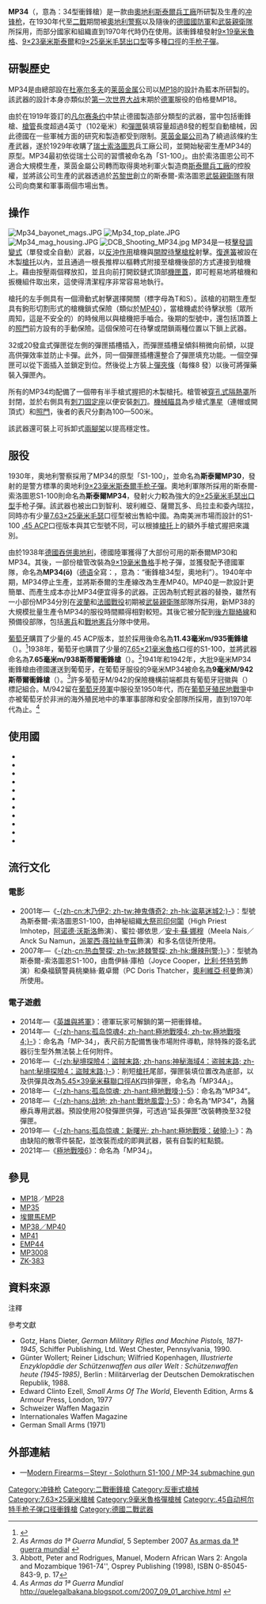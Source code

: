 {{noteTA
|G1=軍事
|G2=長度單位
|G3=Firearms
|1=zh-hans:德国国防军;zh-hant:德國國防軍;zh-tw:德意志國防軍;zh-hk:德國國防軍;zh-mo:德國國防軍;
|2=zh-hant:武裝親衛隊;zh-tw:武裝親衛隊;zh-hans:武装党卫队;zh-hk:武裝親衛隊;zh-mo:武裝親衛隊;
|3=zh-hans:伯格曼;zh-tw:柏格曼;zh-hk:褒曼;
}}
{{Infobox Weapon
|name= MP34<br />{{Lang|de|Maschinenpistole 34}} 
|image= File:Mp34 submachine gun.JPG
|image_size= 300px
|caption= 打開機匣施坦格MP34
|origin= {{flagcountry|Austria}}
|type= [[冲锋枪|冲锋枪]] 
<!-- Type selection -->
|is_ranged= yes
|is_bladed= 
|is_explosive= 
|is_artillery= 
|is_vehicle= 
|is_missile= 
|is_UK= 
<!-- Service history -->
|service= 1930年—1970年代
|used_by= 參見[[#使用國|使用國]]
|wars= <div class="NavFrame collapsed" style="color: black; background-color: #FFFFFF; margin: 0 auto; padding: 0 10px; text-align: left;"><div class="NavHead" style="background-color: #FFFFFF; margin: 0 auto; padding: 0 10px; font-weight:normal;"></div><div class="NavContent" style="background-color: #FFFFFF; margin: 0 auto; padding: 0 10px;">
* [[第二次世界大战|第二次世界大战]]
* [[葡萄牙殖民地戰爭|葡萄牙殖民地戰爭]]
</div>
</div>
<!-- Production history -->
|designer= [[路易·施坦格|路易·施坦格]]
|design_date= 1929年
|manufacturer= [[斯泰爾兵工廠|斯泰爾兵工廠]]
|unit_cost= 
|production_date= 1929—1940年
|number= 
|variants= <div class="NavFrame collapsed" style="color: black; background-color: #FFFFFF; margin: 0 auto; padding: 0 10px; text-align: left;"><div class="NavHead" style="background-color: #FFFFFF; margin: 0 auto; padding: 0 10px; font-weight:normal;"></div><div class="NavContent" style="background-color: #FFFFFF; margin: 0 auto; padding: 0 10px;">
* S1-100
* MP30
* BMK 32
</div>
</div>
<!-- General specifications -->
|spec_label= 
|weight= <div class="NavFrame collapsed" style="color: black; background-color: #FFFFFF; margin: 0 auto; padding: 0 10px; text-align: left;"><div class="NavHead" style="background-color: #FFFFFF; margin: 0 auto; padding: 0 10px; font-weight:normal;"></div><div class="NavContent" style="background-color: #FFFFFF; margin: 0 auto; padding: 0 10px;">
* 空槍：4.25[[千克|公斤]]（9.35[[磅|磅]]）
* 上彈：4.48公斤（9.88磅）
</div>
</div>
|length= 850[[毫米|毫米]]（33.46[[英寸|英寸]]）
|part_length= 200毫米（7.87英吋）
|width= 
|height= 
|diameter= 
|crew= 
<!-- Ranged weapon specifications -->
|cartridge= -{}-
* [[9×19mm魯格彈|9×19毫米魯格彈]]
* [[9×23mm斯泰爾彈|9×23毫米斯泰爾彈]]
* [[9×25mm毛瑟彈|9×25毫米毛瑟出口彈]]
* [[7.63×25mm毛瑟彈|7.63×25毫米毛瑟彈]]
* [[.45_ACP|.45 ACP]]
|caliber= <div class="NavFrame collapsed" style="color: black; background-color: #FFFFFF; margin: 0 auto; padding: 0 10px; text-align: left;"><div class="NavHead" style="background-color: #FFFFFF; margin: 0 auto; padding: 0 10px; font-weight:normal;">9.02毫米（.355英吋）</div><div class="NavContent" style="background-color: #FFFFFF; margin: 0 auto; padding: 0 10px;">
* 7.63×25毫米毛瑟彈：7.63毫米（.3英吋）
* .45 ACP：11.43毫米（.45英吋）
</div>
</div>
|barrels= 1根，[[膛線|線膛]]，外圍由[[槍管罩筒|穿孔式隔熱罩]]所包覆，底部設有[[刺刀座|刺刀座]]，無[[槍口|槍口]]裝置
|action= <div class="NavFrame collapsed" style="color: black; background-color: #FFFFFF; margin: 0 auto; padding: 0 10px; text-align: left;"><div class="NavHead" style="background-color: #FFFFFF; margin: 0 auto; padding: 0 10px; font-weight:normal;"></div><div class="NavContent" style="background-color: #FFFFFF; margin: 0 auto; padding: 0 10px;">
* [[反沖作用_(槍械)|反沖作用]]
* [[開放式槍栓|開放式槍栓]]
</div>
</div>
|mode= {{Link-en|半自動槍械|Semi-automatic firearm|半自動}}、[[自動火器|全自動]]，可[[擊發調變槍械|擊發調變]]
|rate= ～500發／分鐘
|velocity= ～410[[米每秒|米／秒]]（1,345.14[[英尺每秒|英尺／秒]]）
|range= 150—200[[米_(单位)|公尺]]（164.04—218.72[[码|码]]，492.13—656.17[[英尺|英尺]]）
|max_range= 
|feed= 20、32發可拆卸式[[彈匣|彈匣]]
|sights= [[機械瞄具|機械瞄具]]：金屬缺口式[[照門|照門]]（可調節）和片狀[[照準器|準星]]（連帽或開頂式）
<!-- 火炮規格 -->
|breech= 
|recoil= 
|carriage= 
|elevation= 
|traverse= 
<!-- 刃器規格 --> 
|blade_type= 
|hilt_type= 
|sheath_type= 
|head_type= 
|haft_type= 
<!-- 爆炸物內填炸藥規格 --> 
|filling= 
|filling_weight= 
|detonation= 
|yield= 
<!-- 車輛/飛彈規格 -->
|armour= 
|primary_armament= 
|secondary_arament= 
|engine= 
|engine_power= 
|transmission= 
|payload_capacity= 
|fuel_capacity= 
|pw_ratio= 
|suspension= 
|clearance= 
|vehicle_range= 
|speed= 
|guidance= 
|steering= 
<!-- Missiles only -->
|wingspan= 
|propellant= 
|ceiling= 
|altitude= 
|depth= 
|boost= 
|accuracy= 
|launch_platform= 
|transport= 
}}

'''MP34'''（{{Lang-de|'''Maschinenpistole 34'''}}，意為：34型衝鋒槍）是一款由[[奧地利|奧地利]][[斯泰爾兵工廠|斯泰爾兵工廠]]所研製及生產的[[冲锋枪|冲锋枪]]，在1930年代至[[第二次世界大战|二戰]]期間被[[奧地利警察|奧地利警察]]以及隨後的[[德意志國防軍|德國國防軍]]和[[武裝親衛隊|武裝親衛隊]]所採用，而部分國家和組織直到1970年代時仍在使用。該衝鋒槍發射[[9×19mm魯格彈|9×19毫米魯格]]、[[9×23mm斯泰爾彈|9×23毫米斯泰爾]]和[[9×25mm毛瑟彈|9×25毫米毛瑟出口型]]等多種[[口徑|口徑]]的[[手枪|手枪]][[子彈|子彈]]。

== 研製歷史 ==
MP34是由總部設在[[杜塞尔多夫|杜塞尔多夫]]的[[莱茵金属|莱茵金属]]公司以[[MP18衝鋒槍|MP18]]的設計為藍本所研製的。該武器的設計本身亦類似於[[第一次世界大战|第一次世界大战]]末期於[[德意志帝國軍|德軍]]服役的伯格曼MP18。

由於在1919年簽訂的[[凡尔赛条约|凡尔赛条约]]中禁止德國製造部分類型的武器，當中包括衝鋒槍、[[槍管|槍管]]長度超過4英寸（102毫米）和[[彈匣|彈匣]]裝填容量超過8發的輕型自動槍械，因此德國在一些軍械方面的研究和製造都受到限制。[[萊茵金屬公司|萊茵金屬公司]]為了繞過該條約生產武器，遂於1929年收購了[[瑞士|瑞士]][[索洛圖恩|索洛圖恩]]兵工廠公司，並開始秘密生產MP34的原型。MP34最初依從瑞士公司的習慣被命名為「S1-100」。由於索洛圖恩公司不適合大規模生產，萊茵金屬公司轉而取得奧地利軍火製造商[[斯泰爾兵工廠|斯泰爾兵工廠]]的控股權，並將該公司生產的武器透過於[[苏黎世|苏黎世]]創立的斯泰爾-索洛圖恩[[武裝親衛隊|武裝親衛隊]]有限公司向商業和軍事兩個市場出售。

{{Fact|MP34的製造材料為當時可以使用的最高級材料，而製成品亦全部通過嚴密的檢驗標準，品質上乘。也因為MP34的製造是如此出色，因而有著“[[劳斯莱斯汽车|勞斯萊斯]]衝鋒槍”的綽號。然而，製造出MP34高質量的代價是其背後的高昂生產成本。|time=2017-05-28T04:25:29+00:00}}

== 操作 ==
[[File:Mp34_bayonet_mags.JPG|thumb]]
[[File:Mp34_top_plate.JPG|thumb]]
[[File:Mp34_mag_housing.JPG|thumb]]
[[File:DCB_Shooting_MP34.jpg|thumb]]
MP34是一枝[[擊發調變槍械|擊發調變式]]（單發或全自動）武器，以[[反沖作用_(槍械)|反沖作用]]槍機與[[開放式槍栓|開膛待擊]][[槍栓|槍栓]]射擊。[[復進簧|復進簧]]被設在木製[[槍托|槍托]]以內，並且通過一根長推桿以樞轉式附接至槍機後部的方式連接到槍機上。藉由按壓兩個釋放扣，並且向前打開鉸鏈式頂部[[机匣|機匣蓋]]，即可輕易地將槍機和扳機組件取出來，這使得清潔程序非常容易地執行。

槍托的左手側具有一個滑動式射擊選擇開關（標字母為T和S）。該槍的初期生產型具有鉤形切割形式的{{Link-en|胡戈·施邁瑟|Hugo Schmeisser|施邁瑟式}}槍機鎖式保險（類似於[[MP40冲锋枪|MP40]]），當槍機處於待擊狀態（眾所周知，這是不安全的）的時候用以與槍機把手嚙合。後期的型號中，還包括頂蓋上的[[照門|照門]]前方設有的手動保險。這個保險可在待擊或閉鎖兩種位置以下鎖上武器。

32或20發盒式彈匣從左側的彈匣插槽插入，而彈匣插槽呈傾斜稍微向前傾，以提高供彈效率並防止卡彈。此外，同一個彈匣插槽還整合了彈匣填充功能。一個空彈匣可以從下面插入並鎖定到位。然後從上方裝上[[彈夾條|彈夾條]]（每條8 發）以後可將彈藥裝入彈匣內。

所有的MP34均配備了一個帶有半手槍式握把的木製槍托。槍管被[[槍管罩筒|穿孔式隔熱罩]]所封閉，並於右側具有[[刺刀座|刺刀固定座]]以便安裝[[刺刀|刺刀]]。[[機械瞄具|機械瞄具]]為步槍式[[照準器|準星]]（連帽或開頂式）和[[照門|照門]]，後者的表尺分劃為100—500米。

該武器還可裝上可拆卸式[[兩腳架|兩腳架]]以提高穩定性。

== 服役 ==
1930年，奧地利警察採用了MP34的原型「S1-100」，並命名為'''斯泰爾MP30'''，發射的是警方標準的奧地利[[9×23mm斯泰爾彈|9×23毫米斯泰爾]][[手枪|手枪]][[子彈|子彈]]。奧地利軍隊所採用的斯泰爾-索洛圖恩S1-100則命名為'''斯泰爾MP34'''，發射火力較為強大的[[9×25mm毛瑟彈|9×25毫米毛瑟出口型]]手枪子彈。該武器也被出口到智利、玻利維亞、薩爾瓦多、烏拉圭和委內瑞拉，同時亦有少量[[7.63×25mm毛瑟彈|7.63×25毫米毛瑟]]口徑型被出售給中國。為南美洲市場而設計的S1-100 [[.45_ACP|.45 ACP]]口徑版本與其它型號不同，可以根據[[槍托|槍托]]上的額外手槍式握把來識別。

由於1938年[[德奧合併|德國吞併奧地利]]，德國陸軍獲得了大部份可用的斯泰爾MP30和MP34。其後，一部份槍管改裝為[[9×19mm魯格彈|9×19毫米魯格]]手枪子彈，並獲發配予德國軍隊，命名為'''MP34(ö)'''（[[德语|德语]]全寫：{{lang|de|Maschinenpistole 34 österreichisch}}，意為：“衝鋒槍34型，奧地利”）。1940年中期，MP34停止生產，並將斯泰爾的生產線改為生產MP40。MP40是一款設計更簡單、而產生成本亦比MP34便宜得多的武器。正因為制式輕武器的替換，雖然有一小部份MP34分別在[[波蘭戰役|波蘭]]和[[法國戰役|法國戰役]]初期被[[武裝親衛隊|武裝親衛隊]]部隊所採用，新MP38的大規模批量生產令MP34的服役時間顯得相對較短。其後它被分配到[[後方聯絡線|後方聯絡線]]和預備役部隊，包括[[憲兵|憲兵]]和[[戰地憲兵|戰地憲兵]]分隊中使用。

[[葡萄牙|葡萄牙]]購買了少量的.45 ACP版本，並於採用後命名為'''11.43毫米m/935衝鋒槍'''（{{Lang-pt|Pistola-metralhadora 11,43mm m/935}}）。<ref>{{Cite web |url=http://www.revistamilitar.pt/modules/articles/article.php?id=528. |title=Revistamilitar |accessdate=2014-05-12 |archive-date=2012-09-08 |archive-url=https://archive.is/20120908115417/http://www.revistamilitar.pt/modules/articles/article.php?id=528. |dead-url=no }}</ref>1938年，葡萄牙也購買了少量的[[7.65×21mm魯格彈|7.65×21毫米魯格]]口徑的S1-100，並將武器命名為'''7.65毫米m/938斯蒂爾衝鋒槍'''（{{Lang-pt|Pistola-metralhadora 7,65 mm m/938 Steyer}}）。<ref>''As Armas da 1ª Guerra Mundial'', 5 September 2007 [http://quelegalbakana.blogspot.com/2007_09_01_archive.html As armas da 1ª guerra mundial] {{Wayback|url=http://quelegalbakana.blogspot.com/2007_09_01_archive.html |date=20180711192141 }}</ref>1941年和1942年，大批9毫米MP34衝鋒槍由德國運送到葡萄牙，在葡萄牙服役的9毫米MP34被命名為'''9毫米M/942斯蒂爾衝鋒槍'''（{{Lang-pt|Pistola-metralhadora 9 mm m/942 Steyer}}）。<ref>Abbott, Peter and Rodrigues, Manuel, Modern African Wars 2: Angola and Mozambique 1961-74'', Osprey Publishing (1998), ISBN 0-85045-843-9, p. 17</ref>許多葡萄牙M/942的保險機構前端都具有葡萄牙冠徽與''{{Link-en|德國武器局|Waffenamt}}''（{{Lang-de|Waffenamts}}）標記組合。M/942留在[[葡萄牙陸軍|葡萄牙陸軍]]中服役至1950年代，而在[[葡萄牙殖民地戰爭|葡萄牙殖民地戰爭]]中亦被葡萄牙於非洲的海外殖民地中的準軍事部隊和安全部隊所採用，直到1970年代為止。<ref>''As Armas da 1ª Guerra Mundial'' http://quelegalbakana.blogspot.com/2007_09_01_archive.html {{Wayback|url=http://quelegalbakana.blogspot.com/2007_09_01_archive.html |date=20180711192141 }}</ref>

== 使用國 ==
* {{flagcountry|Austria}}
* {{flagcountry|Bolivia}}
* {{flagcountry|Chile}}
* {{flagcountry|Republic of China}}
* {{flagcountry|El Salvador}}
* {{flagcountry|Empire of Japan}}
* {{flagcountry|Kingdom of Bulgaria}}
* {{flagcountry|Nazi Germany}}
* {{flagcountry|Portugal}}
* {{flagcountry|Uruguay}}
* {{flagcountry|Venezuela}}

== 流行文化 ==
{{NoteTA
|G1=Movie
|G2=TV
|G3=Game
}}
=== 電影 ===
* 2001年—《[[盜墓迷城2|-{zh-cn:木乃伊2; zh-tw:神鬼傳奇2; zh-hk:盜墓迷城2;}-]]》：型號為斯泰爾-索洛圖恩S1-100，由神秘組織[[大祭司|大祭司]][[印何闐|印何闐]]（High Priest Imhotep，[[阿诺德·沃斯洛|阿诺德·沃斯洛]]飾演）、蜜拉·娜依思／[[安克姗海娜曼|安卡·蘇·娜穆]]（Meela Nais／Anck Su Namun，[[派翠西·薇拉絲奎茲|派翠西·薇拉絲奎茲]]飾演）和多名信徒所使用。
* 2007年—《[[終棘警探|-{zh-cn:热血警探; zh-tw:終棘警探; zh-hk:爆辣刑警;}-]]》：型號為斯泰爾-索洛圖恩S1-100，由喬伊絲·庫柏（Joyce Cooper，[[比利·怀特劳|比利·怀特劳]]飾演）和桑福鎮警員桃樂絲·戴卓爾（PC Doris Thatcher，[[奧利維亞·柯曼|奧利維亞·柯曼]]飾演）所使用。

=== 電子遊戲 ===
* 2014年—《[[英雄與將軍|英雄與將軍]]》：德軍玩家可解鎖的第一把衝鋒槍。
* 2014年—《[[孤岛惊魂4|-{zh-hans:孤岛惊魂4; zh-hant:極地戰嚎4; zh-tw:極地戰嚎4;}-]]》：命名為「MP-34」，表尺前方配備售後市場附件導軌，除特殊的簽名武器衍生型外無法裝上任何附件。
* 2016年—《[[神祕海域4：盜賊末路|-{zh:秘境探險4：盜賊末路; zh-hans:神秘海域4：盗贼末路; zh-hant:秘境探險4：盜賊末路;}-]]》：削短[[槍托|槍托]]尾部，彈匣裝填位置改為底部，以及供彈具改為[[5.45×39mm|5.45×39毫米蘇聯口徑]]AK四排彈匣，命名為「MP34A」。
* 2018年—《[[孤岛惊魂5|-{zh-hans:孤岛惊魂; zh-hant:極地戰嚎;}-5]]》：命名為“MP34”。
* 2018年—《[[战地5|-{zh-hans:战地; zh-hant:戰地風雲;}-5]]》：命名為“MP34”，為醫療兵專用武器。預設使用20發彈匣供彈，可透過“延長彈匣”改裝轉換至32發彈匣。
* 2019年—《[[孤岛惊魂：新曙光|-{zh-hans:孤岛惊魂：新曙光; zh-hant:極地戰嚎：破曉;}-]]》：為由缺陷的散零件裝配，並改裝而成的即興武器，裝有自製的紅點鏡。
* 2021年—《[[極地戰嚎6|極地戰嚎6]]》：命名為「MP34」。

== 參見 ==
* [[MP18衝鋒槍|MP18]]／[[MP28衝鋒槍|MP28]]
* [[MP35衝鋒槍|MP35]]
* [[埃爾馬EMP衝鋒槍|埃爾馬EMP]]
* [[MP40冲锋枪|MP38／MP40]]
* [[MP41衝鋒槍|MP41]]
* [[EMP44衝鋒槍|EMP44]]
* [[MP3008衝鋒槍|MP3008]]
* [[ZK-383衝鋒槍|ZK-383]]

== 資料來源 ==
; 注釋
<div class="references-small">
<references />
</div>
; 參考文獻
* Gotz, Hans Dieter, ''German Military Rifles and Machine Pistols, 1871-1945'', Schiffer Publishing, Ltd. West Chester, Pennsylvania, 1990. {{OCLC|24416255}}
* Günter Wollert;  Reiner Lidschun;  Wilfried Kopenhagen, ''Illustrierte Enzyklopädie der Schützenwaffen aus aller Welt : Schützenwaffen heute (1945-1985)'', Berlin : Militärverlag der Deutschen Demokratischen Republik, 1988. {{OCLC|19630248}}
* Edward Clinto Ezell, ''Small Arms Of The World'', Eleventh Edition, Arms & Armour Press, London, 1977
* Schweizer Waffen Magazin
* Internationales Waffen Magazine
* German Small Arms (1971)

== 外部連結 ==
{{commonscat|Solothurn S1-100}}
* {{en icon}}—[http://world.guns.ru/smg/at/steyr-solothurn-mp-34-e.html Modern Firearms－Steyr - Solothurn S1-100 / MP-34 submachine gun] {{Wayback|url=http://world.guns.ru/smg/at/steyr-solothurn-mp-34-e.html |date=20161107173336 }}

{{WWIIGermanInfWeapons}}
{{北伐至抗戰時期中華民國步兵武器}}

[[Category:冲锋枪|Category:冲锋枪]]
[[Category:二戰衝鋒槍|Category:二戰衝鋒槍]]
[[Category:反衝式槍械|Category:反衝式槍械]]
[[Category:7.63×25毫米槍械|Category:7.63×25毫米槍械]]
[[Category:9毫米魯格彈槍械|Category:9毫米魯格彈槍械]]
[[Category:.45自动柯尔特手枪子弹口径衝鋒槍|Category:.45自动柯尔特手枪子弹口径衝鋒槍]]
[[Category:德國二戰武器|Category:德國二戰武器]]